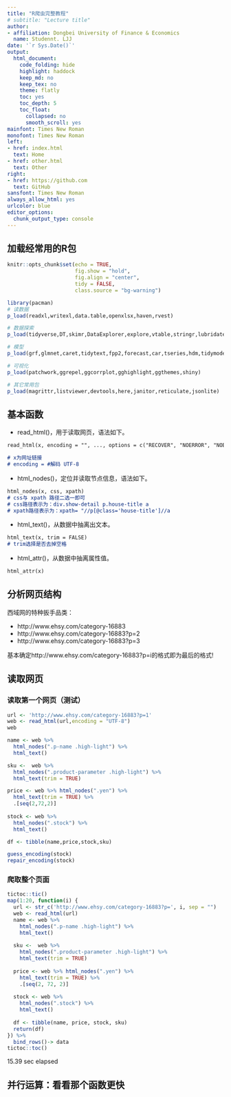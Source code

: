 ```yaml
---
title: "R爬虫完整教程"
# subtitle: "Lecture title"
author:
- affiliation: Dongbei University of Finance & Economics
  name: Studennt. LJJ
date: '`r Sys.Date()`'
output:
  html_document:
    code_folding: hide
    highlight: haddock
    keep_md: no
    keep_tex: no
    theme: flatly
    toc: yes
    toc_depth: 5
    toc_float:
      collapsed: no
      smooth_scroll: yes
mainfont: Times New Roman
monofont: Times New Roman
left:
- href: index.html
  text: Home
- href: other.html
  text: Other
right:
- href: https://github.com
  text: GitHub
sansfont: Times New Roman
always_allow_html: yes
urlcolor: blue
editor_options: 
  chunk_output_type: console
---
```


## 加载经常用的R包

```r
knitr::opts_chunk$set(echo = TRUE,
                      fig.show = "hold",
                      fig.align = "center",
                      tidy = FALSE,
                      class.source = "bg-warning")
```

```r
library(pacman)
# 读数据
p_load(readxl,writexl,data.table,openxlsx,haven,rvest)
```

```r
# 数据探索
p_load(tidyverse,DT,skimr,DataExplorer,explore,vtable,stringr,lubridate)
```

```r
# 模型
p_load(grf,glmnet,caret,tidytext,fpp2,forecast,car,tseries,hdm,tidymodels,broom)
```

```r
# 可视化
p_load(patchwork,ggrepel,ggcorrplot,gghighlight,ggthemes,shiny)
```

```r
# 其它常用包
p_load(magrittr,listviewer,devtools,here,janitor,reticulate,jsonlite)
```

## 基本函数

- read_html()，用于读取网页，语法如下。

```md
read_html(x, encoding = "", ..., options = c("RECOVER", "NOERROR", "NOBLANKS"))

# x为网址链接
# encoding = #解码 UTF-8
```

- html_nodes()，定位并读取节点信息，语法如下。

```md
html_nodes(x, css, xpath)
# css与 xpath 路径二选一即可
# css路径表示为：div.show-detail p.house-title a
# xpath路径表示为：xpath= "//p[@class='house-title']//a
```

- html_text()，从数据中抽离出文本。

```md
html_text(x, trim = FALSE)
# trim选择是否去掉空格
```

- html_attr()，从数据中抽离属性值。

```md
html_attr(x)
```

## 分析网页结构

西域网的特种扳手品类：

- http://www.ehsy.com/category-16883
- http://www.ehsy.com/category-16883?p=2
- http://www.ehsy.com/category-16883?p=3

基本确定http://www.ehsy.com/category-16883?p=i的格式即为最后的格式!

## 读取网页

### 读取第一个网页（测试）

```r
url <- 'http://www.ehsy.com/category-16883?p=1'
web <- read_html(url,encoding = "UTF-8")
web
```

```r
name <- web %>% 
  html_nodes(".p-name .high-light") %>% 
  html_text()

sku <-  web %>% 
  html_nodes(".product-parameter .high-light") %>% 
  html_text(trim = TRUE)

price <- web %>% html_nodes(".yen") %>% 
  html_text(trim = TRUE) %>% 
  .[seq(2,72,2)]
  
stock <- web %>% 
  html_nodes(".stock") %>% 
  html_text()

df <- tibble(name,price,stock,sku)

guess_encoding(stock)
repair_encoding(stock)
```

### 爬取整个页面

```r
tictoc::tic()
map(1:20, function(i) {
  url <- str_c('http://www.ehsy.com/category-16883?p=', i, sep = "")
  web <- read_html(url)
  name <- web %>%
    html_nodes(".p-name .high-light") %>%
    html_text()
  
  sku <-  web %>%
    html_nodes(".product-parameter .high-light") %>%
    html_text(trim = TRUE)
  
  price <- web %>% html_nodes(".yen") %>%
    html_text(trim = TRUE) %>%
    .[seq(2, 72, 2)]
  
  stock <- web %>%
    html_nodes(".stock") %>%
    html_text()
  
  df <- tibble(name, price, stock, sku)
  return(df)
}) %>% 
  bind_rows()-> data
tictoc::toc()
```

15.39 sec elapsed

## 并行运算：看看那个函数更快











